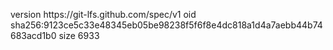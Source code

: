 version https://git-lfs.github.com/spec/v1
oid sha256:9123ce5c33e48345eb05be98238f5f6f8e4dc818a1d4a7aebb44b74683acd1b0
size 6933
